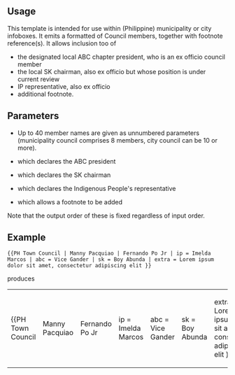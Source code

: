 {{Documentation subpage}}
<!-- Please place categories where indicated at the bottom of this page and interwikis at Wikidata (see [[Wikipedia:Wikidata]]) -->
== Usage ==

This template is intended for use within (Philippine) municipality or city infoboxes.  It emits a formatted {{tl|Collapsible list}} of Council members, together with footnote reference(s).  It allows inclusion too of 
* the designated local ABC chapter president, who is an ex officio council member
* the local SK chairman, also ex officio but whose position is under current review
* IP representative, also ex officio
* additional footnote.

==Parameters==

*Up to 40 member names are given as unnumbered parameters (municipality council comprises 8 members, city council can be 10 or more).
* {{para|abc}} which declares the ABC president
* {{para|sk}} which declares the SK chairman
* {{para|ip}} which declares the Indigenous People's representative
* {{para|extra}} which allows a footnote to be added

Note that the output order of these is fixed regardless of input order.

==Example==

<code><nowiki>{{PH Town Council
 | Manny Pacquiao
 | Fernando Po Jr
 | ip = Imelda Marcos
 | abc = Vice Gander
 | sk  = Boy Abunda
 | extra = Lorem ipsum dolor sit amet, consectetur adipiscing elit
}}</nowiki></code> 

produces  
{| class="wikitable"
|-
| style="width:16em"|{{PH Town Council
 | Manny Pacquiao
 | Fernando Po Jr
 | ip = Imelda Marcos
 | abc = Vice Gander
 | sk  = Boy Abunda
 | extra = Lorem ipsum dolor sit amet, consectetur adipiscing elit
}}
|}

<includeonly>{{basepage subpage|
[[Category:菲律賓模板]]
}}</includeonly>